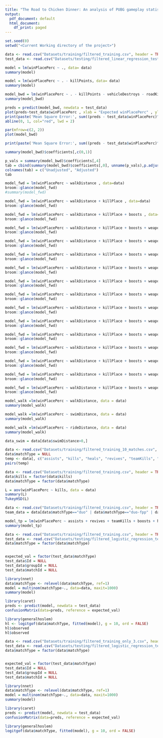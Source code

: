 ```yaml
---
title: "The Road to Chicken Dinner: An analysis of PUBG gameplay statistics"
output:
  pdf_document: default
  html_document:
    df_print: paged
---
```


```r
set.seed(0)
setwd("<Current Working directory of the project>")
```

```r
data <- read.csv("Datasets/training/filtered_training.csv", header = TRUE)
test_data <- read.csv("Datasets/testing/filtered_linear_regression_testing.csv", header = TRUE)
```


\textbf{Multiple Linear Regression with all the predictor variables}
```r
model = lm(winPlacePerc ~ ., data= data)
summary(model)
```

\textbf{Multiple Linear Regression: w/o KillPoints attributes}
```r
model = lm(winPlacePerc ~ . - killPoints, data= data)
summary(model)
```

\textbf{Backward Elimination}
```r
model_bwd = lm(winPlacePerc ~ . - killPoints - vehicleDestroys - roadKills - headshotKills , data= data)
summary(model_bwd)
```

```r
preds = predict(model_bwd, newdata = test_data)
plot(preds~test_data$winPlacePerc , xlab = "Expected winPlacePerc" , ylab ="Predicted winPlacePerc")
print(paste('Mean Square Error:', sum((preds - test_data$winPlacePerc)^2) / length(preds)))
abline(0, 1, col="red", lwd = 2)
```

```r
par(mfrow=c(2, 2))
plot(model_bwd)
```


```r
print(paste('Mean Square Error:', sum((preds - test_data$winPlacePerc)^2) / length(preds)))
```

```r
summary(model_bwd)$coefficients[,c(0,1)]
```

```r
p_vals = summary(model_bwd)$coefficients[,4]
tab = cbind(summary(model_bwd)$coefficients[,0], unname(p_vals),p.adjust(unname(p_vals),method = p.adjust.methods, n=length(unname(p_vals))))
colnames(tab) = c("Unadjusted", "Adjusted")
tab
```

\textbf{Forward Elimination}

```r
model_fwd = lm(winPlacePerc ~ walkDistance , data=data)
broom::glance(model_fwd)
#summary(model_fwd)
```


```r
model_fwd = lm(winPlacePerc ~ walkDistance + killPlace , data=data)
broom::glance(model_fwd)
```

```r
model_fwd = lm(winPlacePerc ~ walkDistance + killPlace + boosts , data=data)
broom::glance(model_fwd)
```


```r
model_fwd = lm(winPlacePerc ~ walkDistance + killPlace + boosts + weaponsAcquired , data=data)
broom::glance(model_fwd)
```

```r
model_fwd = lm(winPlacePerc ~ walkDistance + killPlace + boosts + weaponsAcquired + kills , data=data)
broom::glance(model_fwd)
```

```r
model_fwd = lm(winPlacePerc ~ walkDistance + killPlace + boosts + weaponsAcquired + kills + killStreaks , data=data)
broom::glance(model_fwd)
```

```r
model_fwd = lm(winPlacePerc ~ walkDistance + killPlace + boosts + weaponsAcquired + kills + killStreaks + rideDistance , data=data)
broom::glance(model_fwd)
```

```r
model_fwd = lm(winPlacePerc ~ walkDistance + killPlace + boosts + weaponsAcquired + kills + killStreaks + rideDistance + assists , data=data)
broom::glance(model_fwd)
```

```r
model_fwd = lm(winPlacePerc ~ walkDistance + killPlace + boosts + weaponsAcquired + kills + killStreaks + rideDistance + assists + DBNOs , data=data)
broom::glance(model_fwd)
```


```r
model_fwd = lm(winPlacePerc ~ walkDistance + killPlace + boosts + weaponsAcquired + kills + killStreaks + rideDistance + assists + DBNOs + revives , data=data)
broom::glance(model_fwd)
```

```r
model_fwd = lm(winPlacePerc ~ walkDistance + killPlace + boosts + weaponsAcquired + kills + killStreaks + rideDistance + assists + DBNOs + revives + swimDistance , data=data)
broom::glance(model_fwd)
```

```r
model_fwd = lm(winPlacePerc ~ walkDistance + killPlace + boosts + weaponsAcquired + kills + killStreaks + rideDistance + assists + DBNOs + revives + swimDistance + numGroups , data=data)
broom::glance(model_fwd)
```

```r
model_fwd = lm(winPlacePerc ~ walkDistance + killPlace + boosts + weaponsAcquired + kills + killStreaks + rideDistance + assists + DBNOs + revives + swimDistance + numGroups + maxPlace , data=data)
broom::glance(model_fwd)
```

```r
model_fwd = lm(winPlacePerc ~ walkDistance + killPlace + boosts + weaponsAcquired + kills + killStreaks + rideDistance + assists + DBNOs + revives + swimDistance + numGroups + maxPlace + matchDuration, data=data)
broom::glance(model_fwd)
```

```r
model_fwd = lm(winPlacePerc ~ walkDistance + killPlace + boosts + weaponsAcquired + kills + killStreaks + rideDistance + assists + DBNOs + revives + swimDistance + numGroups + maxPlace + matchDuration + kill_category, data=data)
broom::glance(model_fwd)
```

```r
model_fwd = lm(winPlacePerc ~ walkDistance + killPlace + boosts + weaponsAcquired + kills + killStreaks + rideDistance + assists + DBNOs + revives + swimDistance + numGroups + maxPlace + matchDuration + kill_category + matchType, data=data)
broom::glance(model_fwd)
```


\textbf{Building models with respect to commute type}
```r
model_walk =lm(winPlacePerc ~ walkDistance, data = data)
summary(model_walk)
```

```r
model_walk =lm(winPlacePerc ~ swimDistance, data = data)
summary(model_walk)
```

```r
model_walk =lm(winPlacePerc ~ rideDistance, data = data)
summary(model_walk)
```

```r
data_swim = data[data$swimDistance>0,]
```



\textbf{Trying to figure out the effect of major attributes to the team play by the pair plot graph}

```r
data <- read.csv("Datasets/training/filtered_training_10_matches.csv", header = TRUE)
data$matchType = NULL
temp <- data[, c("assists", "kills", "heals", "revives", "teamKills", "walkDistance", "winPlacePerc")]
pairs(temp)
```

\textbf{Trying to find kills vs winPlacePerc:}

```r
data <- read.csv("Datasets/training/filtered_training.csv", header = TRUE)
data$kills = factor(data$kills)
data$matchType = factor(data$matchType)
```

```r
L = aov(winPlacePerc ~ kills, data = data)
summary(L)
TukeyHSD(L)
```

\textbf{Trying to figure out the impact of team play attribute}

```r
data <- read.csv("Datasets/training/filtered_training.csv", header = TRUE)
team_data = data[data$matchType=="duo" | data$matchType=="duo-fpp" | data$matchType=="squad" | data$matchType=="squad-fpp",]
```

```r
model_tp = lm(winPlacePerc ~ assists + revives + teamKills + boosts + heals + killPoints + kills + rankPoints, data= team_data)
summary(model_tp)
```


\textbf{Trying to predict matchType with Logistic Regression}

```r
data <- read.csv("Datasets/training/filtered_training.csv", header = TRUE)
test_data <- read.csv("Datasets/testing/filtered_logistic_regression_testing.csv", header = TRUE)
data$matchType = factor(data$matchType)


expected_val = factor(test_data$matchType)
test_data$Id = NULL
test_data$groupId = NULL
test_data$matchId = NULL
```

```r
library(nnet)
data$matchType <- relevel(data$matchType, ref=1)
model = multinom(matchType~., data=data, maxit=1000)
summary(model)
```

\textbf{Predict the results using the trained Logistic Regression model on the test set}

```r
library(caret)
preds <- predict(model, newdata = test_data)
confusionMatrix(data=preds, reference = expected_val)
```

\textbf {Checking the goodness of fit for the Logistic Regression model}
```r
library(generalhoslem)
hl <- logitgof(data$matchType, fitted(model), g = 10, ord = FALSE)
hl$observed
hl$observed
```


\textbf{Training the Logistic Regression model only on the three matchType categories by merging the game types based on the camera view}
```r
data <- read.csv("Datasets/training/filtered_training_only_3.csv", header = TRUE)
test_data <- read.csv("Datasets/testing/filtered_logistic_regression_testing_only_3.csv", header = TRUE)
data$matchType = factor(data$matchType)


expected_val = factor(test_data$matchType)
test_data$Id = NULL
test_data$groupId = NULL
test_data$matchId = NULL
```


```r
library(nnet)
data$matchType <- relevel(data$matchType, ref=1)
model = multinom(matchType~., data=data, maxit=1000)
summary(model)
```

```r
library(caret)
preds <- predict(model, newdata = test_data)
confusionMatrix(data=preds, reference = expected_val)
```

```r
library(generalhoslem)
logitgof(data$matchType, fitted(model), g = 10, ord = FALSE)
```